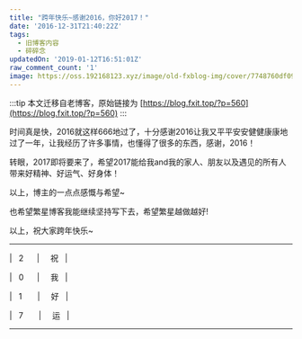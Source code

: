 ```yaml
---
title: "跨年快乐~感谢2016，你好2017！"
date: '2016-12-31T21:40:22Z'
tags:
  - 旧博客内容
  - 碎碎念
updatedOn: '2019-01-12T16:51:01Z'
raw_comment_count: '1'
image: https://oss.192168123.xyz/image/old-fxblog-img/cover/7748760df0945d030aa4a8849079a185.png
---
```


:::tip
本文迁移自老博客，原始链接为 [https://blog.fxit.top/?p=560](https://blog.fxit.top/?p=560)
:::

时间真是快，2016就这样666地过了，十分感谢2016让我又平平安安健健康康地过了一年，让我经历了许多事情，也懂得了很多的东西，感谢，2016！

转眼，2017即将要来了，希望2017能给我and我的家人、朋友以及遇见的所有人带来好精神、好运气、好身体！

以上，博主的一点点感慨与希望~

也希望繁星博客我能继续坚持写下去，希望繁星越做越好!

以上，祝大家跨年快乐~

<hr />

|   2      |     祝   |

|   0      |     我   |

|   1       |     好   |

|   7       |     运   |

<hr />

&nbsp;
